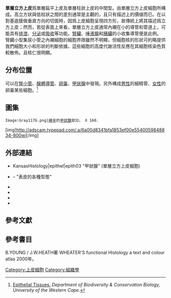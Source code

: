 {{Infobox anatomy
| Name        = 單層立方上皮細胞
| Latin       = 
| Greek       = 
| Image       = Gray1133.png
| Caption     = [[豬|豬]]的[[腎臟|腎臟]]之[[腎錐|腎錐]]的[[橫切面|橫切面]]，其中有血管注入 <br />A.大收集管-->穿越內襯柱狀上皮。<br />B.分支收集管-->跨越內襯立方上皮。<br />C、D.亨耳氏環跨越。<br />E.[[血管|血管]]穿越。<br />D.[[結締組織|結締組織]]等[[基質|基質]]。
| Width       = 
| Image2      = (zh)Illu epithelium.jpg
| Caption2    = 各種類型的上皮組織
| Precursor   = 
| System      = 
| Artery      = 
| Vein        = 
| Nerve       = 
| Lymph       = 
<!--
| Code        = {{TerminologiaHistologica|2|00|02.0.02019}} 
-->
}}
'''單層立方上皮'''爲單層扁平上皮及單層柱狀上皮的中間型。由單層立方上皮細胞所構成。高立方狀與低柱狀之間的差別通常是主觀的，且只有描述上的價値而已。在以對基底膜做垂直方向的切面時，因爲上皮細胞呈現四方形，故傳統上將其描述爲立方上皮；然而，若從表面上來看，單層立方上皮通常內襯在小的導管和管道上，可能具有[[排泄|排泄]]、[[分泌|分泌]]或[[吸收|吸收]]等功能。[[腎臟|腎臟]]、[[唾液腺|唾液腺]]和[[胰臟|胰臟]]的小收集導管便是此例。
腎臓小型集尿小管之內襯細胞的細胞界限雖然不明顯，但細胞核的形狀可約略提供我們細胞大小和形狀的判斷依據。這些細胞的高度代謝活性反應在其細胞核染色質較散佈。且核仁很明顯。
==分布位置==
可以在[[腎小管|腎小管]]、[[腺體導管|腺體導管]]、[[卵巢|卵巢]]、[[甲狀腺|甲狀腺]]中發現。另外構成[[男性|男性]]的細精管、[[女性|女性]]的卵巢某些細胞。<ref>[http://www.bcb.uwc.ac.za/Sci_Ed/grade10/mammal/epithelial.htm Epithelial Tissues.] {{webarchive|url=https://web.archive.org/web/20110719033433/http://www.bcb.uwc.ac.za/Sci_Ed/grade10/mammal/epithelial.htm |date=2011-07-19 }} ''Department of Biodiversity & Conservation Biology, University of the Western Cape.''</ref>

==圖集==
<gallery>
 Image:Gray1176.png|[[綿羊|綿羊]]的[[甲狀腺|甲狀腺]]部分。 X 160.
[img]http://adscam.typepad.com/.a/6a00d8341bfa1853ef00e5540059848834-800wi{{Wayback|url=http://adscam.typepad.com/.a/6a00d8341bfa1853ef00e5540059848834-800wi |date=20140222045035 }}[/img]
</gallery>

==外部連結==
* KansasHistology|epithel|epith03 "甲狀腺" (單層立方上皮細胞)
* {{UCDavisOrganology|TermsCells&Tissues/epithelial/epitypes/epitypes2}} – "表皮的各種型態"
* {{cite journal |author=Green H |title=The birth of therapy with cultured cells|journal=Bioessays|volume=30|issue=9|pages=897–903|pmid=18693268|doi=10.1002/bies.20797|date=September 2008}}
* {{cite book|editors=Kefalides, Nicholas A. & Borel, Jacques P.|title=Basement membranes: cell and molecular biology|publisher=Gulf Professional Publishing|year=2005|isbn=9780121533564|url=http://books.google.com/books?id=RM-FVY47NEgC|access-date=2011-08-12|archive-date=2013-05-09|archive-url=https://web.archive.org/web/20130509110941/http://books.google.com/books?id=RM-FVY47NEgC|dead-url=no}}
* {{cite journal|author=Nagpal R, Patel A, Gibson MC|title=Epithelial topology|journal=Bioessays |volume=30 |issue=3 |pages=260–6 |pmid=18293365|doi=10.1002/bies.20722|date=March 2008}}
* {{cite journal|author=Yamaguchi Y, Brenner M, Hearing VJ|title=The regulation of skin pigmentation|journal=J. Biol. Chem.|volume=282|issue=38|pages=27557–61|pmid=17635904|doi=10.1074/jbc.R700026200|url=http://www.jbc.org/cgi/pmidlookup?view=long&pmid=17635904|format=Review|date=September 2007|access-date=2011-08-12|archive-date=2020-05-28|archive-url=https://web.archive.org/web/20200528225737/https://www.jbc.org/content/282/38/27557.long|dead-url=yes}}

==參考文獻==
{{reflist}}

==參考書目==
B.YOUNG / J.W.HEATH著 WHEATER'S functional Histology a text and colour atlas 2000年。

{{上皮細胞與上皮組織}}

[[Category:上皮細胞|Category:上皮細胞]]
[[Category:組織學|Category:組織學]]